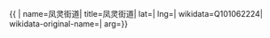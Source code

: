 {{ {{{1|PRC admin/showdata}}}|
name=凤灵街道|
title=凤灵街道|
lat=|
lng=|
wikidata=Q101062224|
wikidata-original-name=|
arg={{{arg|}}}}}
